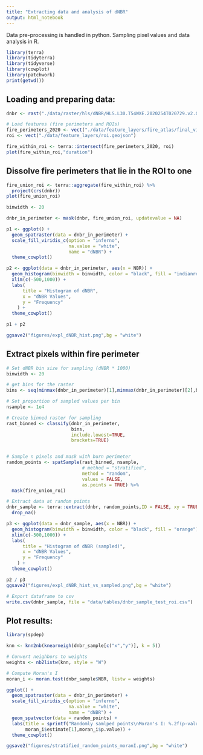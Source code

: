 ```yaml
---
title: "Extracting data and analysis of dNBR"
output: html_notebook
---
```


Data pre-processing is handled in python. Sampling pixel values and data analysis in R.
```r
library(terra)
library(tidyterra)
library(tidyverse)
library(cowplot)
library(patchwork)
print(getwd())
```

## Loading and preparing data:
```r
dnbr <- rast("./data/raster/hls/dNBR/HLS.L30.T54WXE.2020254T020729.v2.0_dNBR_cropped.tif") * 1000

# Load features (fire perimeters and ROIs)
fire_perimeters_2020 <- vect("./data/feature_layers/fire_atlas/final_viirs2020.gpkg")
roi <- vect("./data/feature_layers/roi.geojson")

fire_within_roi <- terra::intersect(fire_perimeters_2020, roi)
plot(fire_within_roi,"duration")
```
## Dissolve fire perimeters that lie in the ROI to one
```r
fire_union_roi <- terra::aggregate(fire_within_roi) %>% 
  project(crs(dnbr))
plot(fire_union_roi)
```
```r
binwidth <- 20

dnbr_in_perimeter <- mask(dnbr, fire_union_roi, updatevalue = NA)

p1 <- ggplot() +
  geom_spatraster(data = dnbr_in_perimeter) +
  scale_fill_viridis_c(option = "inferno",
                       na.value = "white",
                       name = "dNBR") +
  theme_cowplot()

p2 <- ggplot(data = dnbr_in_perimeter, aes(x = NBR)) +
  geom_histogram(binwidth = binwidth, color = "black", fill = "indianred1") +
  xlim(c(-500,1000)) +
  labs(
      title = "Histogram of dNBR",
      x = "dNBR Values",
      y = "Frequency"
    ) +
  theme_cowplot()

p1 + p2

ggsave2("figures/expl_dNBR_hist.png",bg = "white")
```

## Extract pixels within fire perimeter
```r
# Set dNBR bin size for sampling (dNBR * 1000)
binwidth <- 20

# get bins for the raster
bins <- seq(minmax(dnbr_in_perimeter)[1],minmax(dnbr_in_perimeter)[2],binwidth)

# Set proportion of sampled values per bin
nsample <- 1e4

# Create binned raster for sampling
rast_binned <- classify(dnbr_in_perimeter,
                        bins, 
                        include.lowest=TRUE,
                        brackets=TRUE)


# Sample n pixels and mask with burn perimeter
random_points <- spatSample(rast_binned, nsample, 
                            # method = "stratified",
                            method = "random",
                            values = FALSE,
                            as.points = TRUE) %>% 
  mask(fire_union_roi) 

# Extract data at random points 
dnbr_sample <- terra::extract(dnbr, random_points,ID = FALSE, xy = TRUE) %>% 
  drop_na() 

p3 <- ggplot(data = dnbr_sample, aes(x = NBR)) +
  geom_histogram(binwidth = binwidth, color = "black", fill = "orange") +
  xlim(c(-500,1000)) +
  labs(
      title = "Histogram of dNBR (sampled)",
      x = "dNBR Values",
      y = "Frequency"
    ) +
  theme_cowplot()

p2 / p3 
ggsave2("figures/expl_dNBR_hist_vs_sampled.png",bg = "white")

# Export dataframe to csv
write.csv(dnbr_sample, file = "data/tables/dnbr_sample_test_roi.csv")
```

## Plot results:

```r
library(spdep)

knn <- knn2nb(knearneigh(dnbr_sample[c("x","y")], k = 5))

# Convert neighbors to weights
weights <- nb2listw(knn, style = "W")

# Compute Moran's I
moran_i <- moran.test(dnbr_sample$NBR, listw = weights)

ggplot() +
  geom_spatraster(data = dnbr_in_perimeter) +
  scale_fill_viridis_c(option = "inferno",
                       na.value = "white",
                       name = "dNBR") +
  geom_spatvector(data = random_points) +
  labs(title = sprintf("Randomly samlped points\nMoran's I: %.2f(p-value: %.4f)", 
       moran_i$estimate[1],moran_i$p.value)) +                   
  theme_cowplot()

ggsave2("figures/stratified_random_points_moranI.png",bg = "white")

```